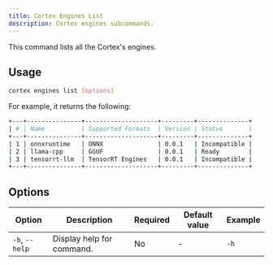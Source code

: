 ```yaml
---
title: Cortex Engines List
description: Cortex engines subcommands.
---
```


This command lists all the Cortex's engines.

## Usage

```bash
cortex engines list [options]
```

For example, it returns the following:
```bash
+---+---------------+--------------------+---------+--------------+
| # | Name          | Supported Formats  | Version | Status       |
+---+---------------+--------------------+---------+--------------+
| 1 | onnxruntime   | ONNX               | 0.0.1   | Incompatible |
| 2 | llama-cpp     | GGUF               | 0.0.1   | Ready        |
| 3 | tensorrt-llm  | TensorRT Engines   | 0.0.1   | Incompatible |
+---+---------------+--------------------+---------+--------------+
```

## Options

| Option                    | Description                                        | Required | Default value | Example              |
|---------------------------|----------------------------------------------------|----------|---------------|----------------------|
| `-h`, `--help`            | Display help for command.                          | No       | -             | `-h`             |


